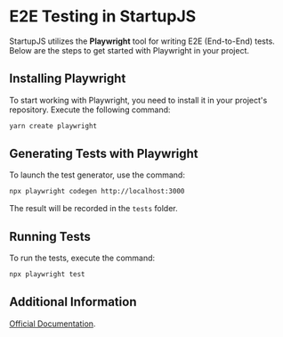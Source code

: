 # E2E Testing in StartupJS

StartupJS utilizes the **Playwright** tool for writing E2E (End-to-End) tests. Below are the steps to get started with Playwright in your project.

## Installing Playwright

To start working with Playwright, you need to install it in your project's repository. Execute the following command:

```bash
yarn create playwright
```

## Generating Tests with Playwright

To launch the test generator, use the command:

```bash
npx playwright codegen http://localhost:3000
```

The result will be recorded in the `tests` folder.

## Running Tests

To run the tests, execute the command:

```bash
npx playwright test
```

## Additional Information

[Official Documentation](https://playwright.dev/docs/intro).
